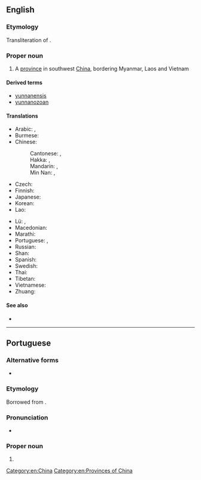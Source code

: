 {{also|Yúnnán}}
==English==

===Etymology===
Transliteration of {{etyl|cmn|en}} {{zh-l|雲南|tr=Yúnnán}}.

===Proper noun===
{{en-proper noun}}

# A [[province]] in southwest [[China]], bordering Myanmar, Laos and Vietnam

====Derived terms====
* [[yunnanensis]]
* [[yunnanozoan]]

====Translations====
{{trans-top|a province in China}}
* Arabic: {{t|ar|يُونَان|m|tr=yunān}}, {{t|ar|يوننان|m|tr=yunnān}}
* Burmese: {{t|my|ယူနန်ပြည်နယ်|sc=Mymr}}
* Chinese:
*: Cantonese: {{t|yue|雲南|sc=Hant}}, {{t|yue|云南|tr=wan4 naam4|sc=Hani}}
*: Hakka: {{t|hak|雲南}}, {{t|hak|云南|tr=Yùn-nàm}}
*: Mandarin: {{t+|cmn|雲南|sc=Hani}}, {{t+|cmn|云南|tr=Yúnnán|sc=Hani}}
*: Min Nan: {{t|nan|雲南}}, {{t|nan|云南|tr=Hûn-lâm}}
* Czech: {{t|cs|Jün-nan}}
* Finnish: {{t|fi|Yunnan}}
* Japanese: {{t|ja|雲南|tr=うんなん, Unnan}}
* Korean: {{t|ko|윈난|tr=Winnan}}
* Lao: {{t|lo|ຢຸນນານ}}
{{trans-mid}}
* Lü: {{t|khb|ᦍᦲᧃᧉᦓᦱᧃᧉ}}, {{t|khb|ᦍᦲᧃᧉᦓᦱᧃᧉᦵᦌᦲᧃ}}
* Macedonian: {{t|mk|Јунан|tr=Júnan|sc=Cyrl}}
* Marathi: {{t|mr|युन्नान|tr=yunnāna|sc=Deva}}
* Portuguese: {{t|pt|Yunnan|m}}, {{t|pt|Iunã|m}}
* Russian: {{t|ru|Юньна́нь|m}}
* Shan: {{t-needed|shn}}
* Spanish: {{t+|es|Yunnan}}
* Swedish: {{t|sv|Yunnan|n}}
* Thai: {{t|th|มณฑลยูนนาน|tr=monton yoonnaan}}
* Tibetan: {{t|bo|ཡུན་ནན་ཞིང་ཆེན|sc=Tibt}}
* Vietnamese: {{t+|vi|Vân Nam}}
* Zhuang: {{t|za|Yinznanz}}
{{trans-bottom}}

====See also====
* {{l|en|Kunming}}

[[Category:en:China]]
[[Category:en:Provinces of China]]

----

==Portuguese==

===Alternative forms===
* {{l|pt|Iunã}}

===Etymology===
Borrowed from {{bor|pt|cmn|雲南|tr=Yúnnán}}.

===Pronunciation===
* {{a|Brazil}} {{IPA|/ju.ˈnɐ̃/|lang=pt}}

===Proper noun===
{{pt-proper noun|m}}

# {{place|pt|province|c/China|t1=Yunnan}}
